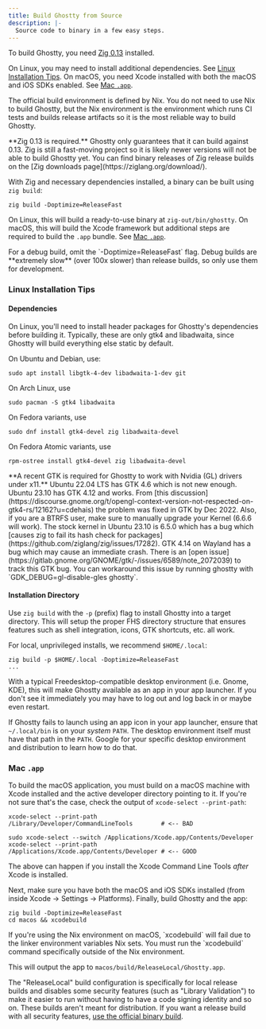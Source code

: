 ```yaml
---
title: Build Ghostty from Source
description: |-
  Source code to binary in a few easy steps.
---
```


To build Ghostty, you need [Zig 0.13](https://ziglang.org/) installed.

On Linux, you may need to install additional dependencies. See
[Linux Installation Tips](#linux-installation-tips). On macOS, you
need Xcode installed with both the macOS and iOS SDKs enabled. See
[Mac `.app`](#mac-.app).

The official build environment is defined by Nix. You do not need
to use Nix to build Ghostty, but the Nix environment is the environment
which runs CI tests and builds release artifacts so it is the most
reliable way to build Ghostty.

<Important>
**Zig 0.13 is required.** Ghostty only guarantees that it can build
against 0.13. Zig is still a fast-moving project so it is likely newer
versions will not be able to build Ghostty yet. You can find binary
releases of Zig release builds on the
[Zig downloads page](https://ziglang.org/download/).
</Important>

With Zig and necessary dependencies installed, a binary can be built using
`zig build`:

```shell-session
zig build -Doptimize=ReleaseFast
```

On Linux, this will build a ready-to-use binary at `zig-out/bin/ghostty`.
On macOS, this will build the Xcode framework but additional steps are
required to build the `.app` bundle. See [Mac `.app`](#mac-.app).

<Tip>
For a debug build, omit the `-Doptimize=ReleaseFast` flag. Debug builds
are **extremely slow** (over 100x slower) than release builds, so only
use them for development.
</Tip>

### Linux Installation Tips

#### Dependencies

On Linux, you'll need to install header packages for Ghostty's dependencies
before building it. Typically, these are only gtk4 and libadwaita, since
Ghostty will build everything else static by default.

On Ubuntu and Debian, use:

```
sudo apt install libgtk-4-dev libadwaita-1-dev git
```

On Arch Linux, use

```
sudo pacman -S gtk4 libadwaita
```

On Fedora variants, use

```
sudo dnf install gtk4-devel zig libadwaita-devel
```

On Fedora Atomic variants, use

```
rpm-ostree install gtk4-devel zig libadwaita-devel
```

<Note>
**A recent GTK is required for Ghostty to work with Nvidia (GL) drivers
under x11.** Ubuntu 22.04 LTS has GTK 4.6 which is not new enough. Ubuntu 23.10
has GTK 4.12 and works. From [this discussion](https://discourse.gnome.org/t/opengl-context-version-not-respected-on-gtk4-rs/12162?u=cdehais)
the problem was fixed in GTK by Dec 2022. Also, if you are a BTRFS user, make
sure to manually upgrade your Kernel (6.6.6 will work). The stock kernel in
Ubuntu 23.10 is 6.5.0 which has a bug which
[causes zig to fail its hash check for packages](https://github.com/ziglang/zig/issues/17282).
</Note>

<Warning>
GTK 4.14 on Wayland has a bug which may cause an immediate crash.
There is an
[open issue](https://gitlab.gnome.org/GNOME/gtk/-/issues/6589/note_2072039)
to track this GTK bug. You can workaround this issue by running ghostty with
`GDK_DEBUG=gl-disable-gles ghostty`.
</Warning>

#### Installation Directory

Use `zig build` with the `-p` (prefix) flag to install Ghostty into
a target directory. This will setup the proper FHS directory structure
that ensures features such as shell integration, icons, GTK shortcuts, etc.
all work.

For local, unprivileged installs, we recommend `$HOME/.local`:

```
zig build -p $HOME/.local -Doptimize=ReleaseFast
...
```

With a typical Freedesktop-compatible desktop environment (i.e. Gnome,
KDE), this will make Ghostty available as an app in your app launcher.
If you don't see it immediately you may have to log out and log back
in or maybe even restart.

If Ghostty fails to launch using an app icon in your app launcher,
ensure that `~/.local/bin` is on your _system_ `PATH`. The desktop environment
itself must have that path in the `PATH`. Google for your specific desktop
environment and distribution to learn how to do that.

### Mac `.app`

To build the macOS application, you must build on a macOS machine with
Xcode installed and the active developer directory pointing to it. If
you're not sure that's the case, check the output of `xcode-select
--print-path`:

```shell-session
xcode-select --print-path
/Library/Developer/CommandLineTools        # <-- BAD

sudo xcode-select --switch /Applications/Xcode.app/Contents/Developer
xcode-select --print-path
/Applications/Xcode.app/Contents/Developer # <-- GOOD
```

The above can happen if you install the Xcode Command Line Tools _after_ Xcode
is installed.

Next, make sure you have both the macOS and iOS SDKs installed (from
inside Xcode → Settings → Platforms). Finally, build Ghostty and the
app:

```shell-session
zig build -Doptimize=ReleaseFast
cd macos && xcodebuild
```

<Note>
If you're using the Nix environment on macOS, `xcodebuild` will
fail due to the linker environment variables Nix sets. You must
run the `xcodebuild` command specifically outside of the Nix
environment.
</Note>

This will output the app to `macos/build/ReleaseLocal/Ghostty.app`.

The "ReleaseLocal" build configuration is specifically for local release
builds and disables some security features (such as "Library Validation")
to make it easier to run without having to have a code signing identity
and so on. These builds aren't meant for distribution. If you want a release
build with all security features,
[use the official binary build](/download).
